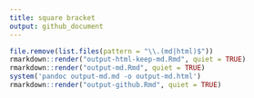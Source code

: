 ```yaml
---
title: square bracket
output: github_document
---
```


```r
file.remove(list.files(pattern = "\\.(md|html)$"))
rmarkdown::render("output-html-keep-md.Rmd", quiet = TRUE)
rmarkdown::render("output-md.Rmd", quiet = TRUE)
system('pandoc output-md.md -o output-md.html')
rmarkdown::render("output-github.Rmd", quiet = TRUE)
```



